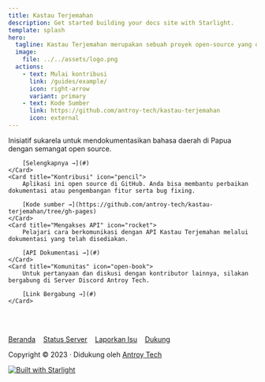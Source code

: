```yaml
---
title: Kastau Terjemahan
description: Get started building your docs site with Starlight.
template: splash
hero:
  tagline: Kastau Terjemahan merupakan sebuah proyek open-source yang didedikasikan untuk mendokumentasikan dan melestarikan bahasa daerah yang ada di Tanah Papua. 
  image:
    file: ../../assets/logo.png
  actions:
    - text: Mulai kontribusi
      link: /guides/example/
      icon: right-arrow
      variant: primary
    - text: Kode Sumber
      link: https://github.com/antroy-tech/kastau-terjemahan
      icon: external
---
```



<CardGrid stagger>
	<Card title="Perkenalan" icon="document">
		Inisiatif sukarela untuk mendokumentasikan bahasa daerah di Papua dengan semangat open source.  
		
		[Selengkapnya →](#)
	</Card>
	<Card title="Kontribusi" icon="pencil">
		Aplikasi ini open source di GitHub. Anda bisa membantu perbaikan dokumentasi atau pengembangan fitur serta bug fixing.
		
		[Kode sumber →](https://github.com/antroy-tech/kastau-terjemahan/tree/gh-pages)
	</Card>
	<Card title="Mengakses API" icon="rocket">
		Pelajari cara berkomunikasi dengan API Kastau Terjemahan melalui dokumentasi yang telah disediakan.
		
		[API Dokumentasi →](#)
	</Card>
	<Card title="Komunitas" icon="open-book">
		Untuk pertanyaan dan diskusi dengan kontributor lainnya, silakan bergabung di Server Discord Antroy Tech.
		
		[Link Bergabung →](#)
	</Card>
	
</CardGrid>

<br /><br />

[Beranda](https://kamus.antroytech.my.id) &nbsp;&nbsp; 
[Status Server](#) &nbsp;&nbsp; 
[Laporkan Isu](https://github.com/antroy-tech/kastau-terjemahan/issues)  &nbsp;&nbsp; 
[Dukung](#)  

Copyright © 2023 · Didukung oleh [Antroy Tech](https://antroytech.my.id)  

[![Built with Starlight](https://astro.badg.es/v2/built-with-starlight/tiny.svg)](https://starlight.astro.build)

